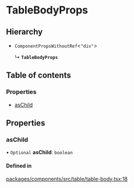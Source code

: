 # TableBodyProps

## Hierarchy

- `ComponentPropsWithoutRef`\<`"div"`\>

  ↳ **`TableBodyProps`**

## Table of contents

### Properties

- [asChild](props.md#aschild)

## Properties

### asChild

• `Optional` **asChild**: `boolean`

#### Defined in

[packages/components/src/table/table-body.tsx:18](https://github.com/vtex/shoreline/blob/9cdfd7505/packages/components/src/table/table-body.tsx#L18)
